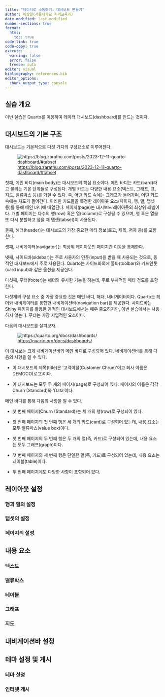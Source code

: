 ```yaml
---
title: "데이터로 소통하기: 대시보드 만들기"
author: 이상일(서울대학교 지리교육과)
date-modified: last-modified
number-sections: true
format: 
  html: 
    toc: true
code-link: true
code-copy: true
execute: 
  warning: false
  error: false
  freeze: auto
editor: visual
bibliography: references.bib
editor_options: 
  chunk_output_type: console
---
```


## 실습 개요 {.unnumbered}

이번 실습은 Quarto를 이용하여 데이터 대시보드(dashboard)를 만드는 것이다.

## 대시보드의 기본 구조

대시보드는 기본적으로 다섯 가지의 구성요소로 이루어진다.

![<https://blog.zarathu.com/posts/2023-12-11-quarto-dashboard/#tabset>](https://blog.zarathu.com/posts/2023-12-11-quarto-dashboard/img/layout.png){fig-align="center"}

첫째, 메인 바디(main body)는 대시보드의 핵심 요소이다. 메인 바디는 카드(card)라고 불리는 기본 단위들로 구성된다. 개별 카드는 다양한 내용 요소(텍스트, 그래프, 표, 지도, 밸류박스 등)를 가질 수 있다. 즉, 어떤 카드 속에는 그래프가 들어가며, 어떤 카드 속에는 지도가 들어간다. 이러한 카드들을 특정한 레이아웃 요소(페이지, 행, 열, 탭셋 등)를 통해 메인 바디에 배열된다. 페이지(page)는 대시보드 레이아웃의 최상위 레벨이다. 개별 페이지는 다수의 행(row) 혹은 열(column)로 구성될 수 있으며, 행 혹은 열을 또 다시 분할하고 싶을 때 탭셋(tabset)이 사용된다.

둘째, 해더(header)는 대시보드의 가장 중요한 메타 정보(로고, 제목, 저자 등)를 포함한다.

셋째, 내비게이터(navigator)는 최상위 레이아웃인 페이지간 이동을 통제한다.

넷째, 사이드바(sidebar)는 주로 사용자의 인풋(input)을 받을 때 사용되는 것으로, 동적인 대시보드에서 주로 사용된다. Quarto는 사이드바외에 툴바(toolbar)와 카드인풋(card input)과 같은 옵션을 제공한다.

다섯째, 푸터(footer)는 해더와 유사한 기능을 하는데, 주로 부차적인 매타 정도를 포함한다.

다섯개의 구성 요소 중 가장 중요한 것은 메인 바디, 해더, 내비게이터이다. Quarto는 헤더와 내비게이터를 통합한 내비게이션바(navigation bar)를 제공한다. 사이드바는 Shiny 페키지를 활용한 동적인 대시보드에서는 매우 중요하지만, 이번 실습에서는 사용하지 않는다. 푸터는 가장 지엽적인 요소이다.

다음의 대시보드를 살펴보자.

![<https://quarto.org/docs/dashboards/>](https://quarto.org/docs/dashboards/examples/thumbnails/customer-churn-dashboard.png)

이 대시보는 크게 내비게이션바와 메인 바디로 구성되어 있다. 네비게이션바를 통해 다음의 사항을 알 수 있다.

-   이 대시보드의 제목(title)은 '고객이탈(Customer Chrun)'이고 회사 이름은 DEMOCO(로고)이다.

-   이 대시보드는 모두 두 개의 페이지(page)로 구성되어 있다. 페이지의 이름은 각각 Churn (Standard)와 'Data'이다.

메인 바디를 통해 다음의 사항을 알 수 있다.

-   첫 번째 페이지(Churn (Standard))는 세 개의 행(row)로 구성되어 있다.

-   첫 번째 페이지의 첫 번째 행은 세 개의 카드(card)로 구성되어 있는데, 내용 요소는 모두 밸류박스(value box)이다.

-   첫 번째 페이지의 두 번째 행은 두 개의 열(즉, 카드)로 구성되어 있는데, 내용 요소는 모두 그래프(graph)이다.

-   첫 번째 페이지의 세 번째 행은 단일한 열(즉, 카드)로 구성되어 있는데, 내용 요소는 테이블(table)이다.

-   두 번째 페이지에도 다양한 사항이 포함되어 있다.

## 레이아웃 설정

### 행과 열의 설정

### 탭셋의 설정

### 페이지의 설정

## 내용 요소

### 텍스트

### 밸류박스

### 테이블

### 그래프

### 지도

## 내비게이션바 설정

## 테마 설정 및 게시

### 테마 설정

### 인터넷 게시
